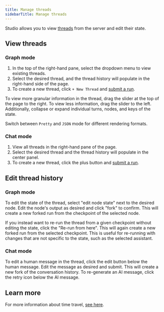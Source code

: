 ```yaml
---
title: Manage threads
sidebarTitle: Manage threads
---
```

Studio allows you to view [threads](https://langchain-ai.github.io/langgraph/concepts/persistence/#threads) from the server and edit their state.

## View threads

### Graph mode

1. In the top of the right-hand pane, select the dropdown menu to view existing threads.
2. Select the desired thread, and the thread history will populate in the right-hand side of the page.
3. To create a new thread, click `+ New Thread` and [submit a run](/langgraph-platform/invoke-studio#graph-mode).

To view more granular information in the thread, drag the slider at the top of the page to the right. To view less information, drag the slider to the left. Additionally, collapse or expand individual turns, nodes, and keys of the state.

Switch between `Pretty` and `JSON` mode for different rendering formats.

### Chat mode

1. View all threads in the right-hand pane of the page.
2. Select the desired thread and the thread history will populate in the center panel.
3. To create a new thread, click the plus button and [submit a run](/langgraph-platform/invoke-studio#chat-mode).

## Edit thread history

### Graph mode

To edit the state of the thread, select "edit node state" next to the desired node. Edit the node's output as desired and click "fork" to confirm. This will create a new forked run from the checkpoint of the selected node.

If you instead want to re-run the thread from a given checkpoint without editing the state, click the "Re-run from here". This will again create a new forked run from the selected checkpoint. This is useful for re-running with changes that are not specific to the state, such as the selected assistant.

### Chat mode

To edit a human message in the thread, click the edit button below the human message. Edit the message as desired and submit. This will create a new fork of the conversation history. To re-generate an AI message, click the retry icon below the AI message.

## Learn more

For more information about time travel, [see here](/langgraph-platform/human-in-the-loop-time-travel).
